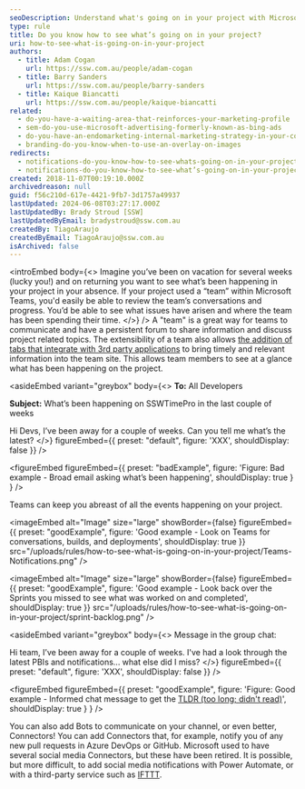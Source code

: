 ```yaml
---
seoDescription: Understand what's going on in your project with Microsoft Teams notifications!
type: rule
title: Do you know how to see what’s going on in your project?
uri: how-to-see-what-is-going-on-in-your-project
authors:
  - title: Adam Cogan
    url: https://ssw.com.au/people/adam-cogan
  - title: Barry Sanders
    url: https://ssw.com.au/people/barry-sanders
  - title: Kaique Biancatti
    url: https://ssw.com.au/people/kaique-biancatti
related:
  - do-you-have-a-waiting-area-that-reinforces-your-marketing-profile
  - sem-do-you-use-microsoft-advertising-formerly-known-as-bing-ads
  - do-you-have-an-endomarketing-internal-marketing-strategy-in-your-company
  - branding-do-you-know-when-to-use-an-overlay-on-images
redirects:
  - notifications-do-you-know-how-to-see-whats-going-on-in-your-project
  - notifications-do-you-know-how-to-see-what’s-going-on-in-your-project
created: 2018-11-07T00:19:10.000Z
archivedreason: null
guid: f56c210d-617e-4421-9fb7-3d1757a49937
lastUpdated: 2024-06-08T03:27:17.000Z
lastUpdatedBy: Brady Stroud [SSW]
lastUpdatedByEmail: bradystroud@ssw.com.au
createdBy: TiagoAraujo
createdByEmail: TiagoAraujo@ssw.com.au
isArchived: false
---
```


<introEmbed
  body={<>
Imagine you’ve been on vacation for several weeks (lucky you!) and on returning you want to see what’s been happening in your project in your absence. If your project used a “team” within Microsoft Teams, you'd easily be able to review the team’s conversations and progress. You’d be able to see what issues have arisen and where the team has been spending their time.
  </>}
/>
A "team" is a great way for teams to communicate and have a persistent forum to share information and discuss project related topics. The extensibility of a team also allows [the addition of tabs that integrate with 3rd party applications](/add-the-right-tabs-when-creating-a-new-teams-conversation) to bring timely and relevant information into the team site. This allows team members to see at a glance what has been happening on the project.

<asideEmbed
  variant="greybox"
  body={<>
    **To:** All Developers

**Subject:** What’s been happening on SSWTimePro in the last couple of weeks

Hi Devs,
I’ve been away for a couple of weeks. Can you tell me what’s the latest?
  </>}
  figureEmbed={{
    preset: "default",
    figure: 'XXX',
    shouldDisplay: false
  }}
/>

<figureEmbed figureEmbed={{
  preset: "badExample",
  figure: 'Figure: Bad example - Broad email asking what’s been happening',
  shouldDisplay: true
} } />


Teams can keep you abreast of all the events happening on your project.

<imageEmbed
  alt="Image"
  size="large"
  showBorder={false}
  figureEmbed={{
    preset: "goodExample",
    figure: 'Good example - Look on Teams for conversations, builds, and deployments',
    shouldDisplay: true
  }}
  src="/uploads/rules/how-to-see-what-is-going-on-in-your-project/Teams-Notifications.png"
/>

<imageEmbed
  alt="Image"
  size="large"
  showBorder={false}
  figureEmbed={{
    preset: "goodExample",
    figure: 'Good example - Look back over the Sprints you missed to see what was worked on and completed',
    shouldDisplay: true
  }}
  src="/uploads/rules/how-to-see-what-is-going-on-in-your-project/sprint-backlog.png"
/>

<asideEmbed
  variant="greybox"
  body={<>
    Message in the group chat:

Hi team,
I’ve been away for a couple of weeks. I've had a look through the latest PBIs and notifications... what else did I miss?
  </>}
  figureEmbed={{
    preset: "default",
    figure: 'XXX',
    shouldDisplay: false
  }}
/>

<figureEmbed figureEmbed={{
  preset: "goodExample",
  figure: 'Figure: Good example - Informed chat message to get the [TLDR (too long; didn\'t read)](https://www.dictionary.com/browse/tl-dr)',
  shouldDisplay: true
} } />


You can also add Bots to communicate on your channel, or even better, Connectors! You can add Connectors that, for example, notify you of any new pull requests in Azure DevOps or GitHub. Microsoft used to have several social media Connectors, but these have been retired. It is possible, but more difficult, to add social media notifications with Power Automate, or with a third-party service such as [IFTTT](https://ifttt.com).
